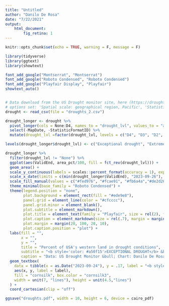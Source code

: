 ```yaml
---
title: "Untitled"
author: "Danilo De Rosa"
date: "7/22/2021"
output:
    html_document:
        fig_retina: 1
---
```


```r
knitr::opts_chunk$set(echo = TRUE, warning = F, message = F)
```

```r
library(tidyverse)
library(ggtext)
library(showtext)

font_add_google("Montserrat", "Montserrat")
font_add_google("Roboto Condensed", "Roboto Condensed")
font_add_google("Playfair Display", "Playfair")
showtext_auto()


# Data download from the US Drought monitor site, here (https://droughtmonitor.unl.edu/DmData/DataDownload/ComprehensiveStatistics.aspx)
# options set: 'Spatial scale: geographical region, Pacific', 'Statistics Category: percent area', 'Statistics Type: categorical'
drought <- read_csv(file = "droughts_2.csv")
```

```r

drought_longer <- drought %>% 
  pivot_longer(cols = None:D4, names_to = "drought_lvl", values_to = "area_pct") %>% 
  select(-MapDate, -StatisticFormatID) %>% 
  mutate(drought_lvl =factor(drought_lvl, levels = c("D4", "D3", "D2", "D1", "D0", "None")))

levels(drought_longer$drought_lvl) <- c("Exceptional drought", "Extreme", "Severe", "Moderate", "Abnormally dry", "None")
```

```r
drought_longer %>% 
  filter(drought_lvl != "None") %>% 
  ggplot(aes(ValidEnd, area_pct/100, fill = fct_rev(drought_lvl))) +
  geom_area() +
  scale_y_continuous(labels = scales::percent_format(accuracy = 1), expand = c(0,0.01)) +
  scale_x_date(limits = c(min(drought_longer$ValidEnd), "2023-09-26"), expand = c(0.005,0)) +
  scale_fill_manual(values = c("#fed976", "#fcae91", "#fb6a4a","#de2d26", "#a50f15")) +
  theme_minimal(base_family = "Roboto Condensed") +
  theme(legend.position = "none",
        plot.background = element_rect(fill = "#ede9e8"),
        panel.grid = element_line(color = "#cfcccc"),
        panel.grid.minor = element_blank(),
        plot.subtitle = element_markdown(),
        plot.title = element_text(family = "Playfair", size = rel(2), face = "bold", margin = margin(b = 20)), 
        plot.caption = element_markdown(size = rel(.7), margin = margin(t = -5), hjust = 1),
        plot.margin = margin(20, 100, 20, 10),
        plot.caption.position = "plot") +
  labs(fill = "",
       x = "",
       y = "", 
       title = "Percent of USA's western land in drought conditions",
       subtitle = "<b style='color: #a50f15'>EXCEPTIONAL DROUGHT</b> &bull; <b style='color: #de2d26'>EXTREME</b> &bull; <b style='color: #fb6a4a'>SEVERE</b> &bull; <b style='color: #fcae91'>MODERATE</b> &bull; <b style='color: #fed976'>ABNORMALLY DRY</b>", 
       caption = "Data: US Drought Monitor &bull; Chart: Danilo De Rosa &bull; TidyTuesday 2021/30") +
  geom_textbox(
    data = tibble(x = as.Date("2023-09-24"), y = .17, label = "<b style='font-family:anton;font-size:14pt;color:darkgrey'><i>July 2021</i></b><br><p style='color:darkgrey;font-size:8pt;line-height:10px'><b>28% of western land is suffering an <i style='color:#de2d26;'>exceptional drought</i></b></p>"),
    aes(x, y, label = label),
    fill = "cornsilk", box.color = "cornsilk3",
    width = unit(7, "lines"), height = unit(4.5,"lines")
  ) +
  coord_cartesian(clip = "off")

ggsave("droughts.pdf", width = 10, height = 6, device = cairo_pdf)
```
